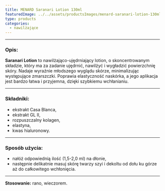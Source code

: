 ```yaml
---
title: MENARD Saranari Lotion 130ml
featuredImage: ../../assets/productsImages/menard-saranari-lotion-130ml.png
type: products
categories:
  - nawilżające
---
```



<Saranari />

---

<h3>Opis:</h3>

**Saranari Lotion** to nawilżająco-ujędrniający lotion, o skoncentrowanym składzie, który ma za zadanie ujędrnić, nawilżyć i wygładzić powierzchnię skóry. Nadaje wyraźnie młodszego wyglądu skórze, minimalizując występujące zmarszczki. Poprawia elastyczność naskórka, a jego aplikacja jest bardzo łatwa i przyjemna, dzięki szybkiemu wchłanianiu.

---

### Składniki:

- ekstrakt Casa Blanca,
- ekstrakt GL II,
- rozpuszczalny kolagen,
- elastyna,
- kwas hialuronowy.

---

### Sposób użycia:

- nałóż odpowiednią ilość (1,5-2,0 ml) na dłonie,
- następnie delikatnie masuj skórę twarzy szyi i dekoltu od dołu ku górze aż do całkowitego wchłonięcia.

---

**Stosowanie:** rano, wieczorem.
